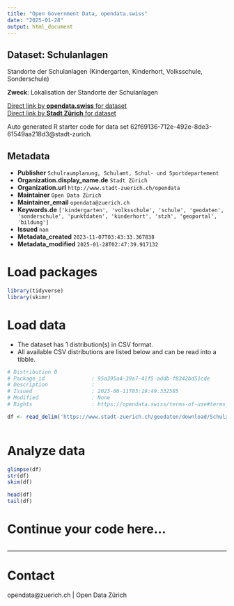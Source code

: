 ```yaml
---
title: "Open Government Data, opendata.swiss"
date: "2025-01-28"
output: html_document
---
```


## Dataset: Schulanlagen

Standorte der Schulanlagen (Kindergarten, Kinderhort, Volksschule, Sonderschule)

**Zweck**: Lokalisation der Standorte der Schulanlagen

[Direct link by **opendata.swiss** for dataset](https://opendata.swiss/de/dataset/schulanlagen)<br>
[Direct link by **Stadt Zürich** for dataset](https://data.stadt-zuerich.ch/dataset/geo_schulanlagen)

Auto generated R starter code for data set 62f69136-712e-492e-8de3-61549aa218d3@stadt-zurich.

## Metadata

- **Publisher** `Schulraumplanung, Schulamt, Schul- und Sportdepartement`
- **Organization.display_name.de** `Stadt Zürich`
- **Organization.url** `http://www.stadt-zuerich.ch/opendata`
- **Maintainer** `Open Data Zürich`
- **Maintainer_email** `opendata@zuerich.ch`
- **Keywords.de** `['kindergarten', 'volksschule', 'schule', 'geodaten', 'sonderschule', 'punktdaten', 'kinderhort', 'stzh', 'geoportal', 'bildung']`
- **Issued** `nan`
- **Metadata_created** `2023-11-07T03:43:33.367838`
- **Metadata_modified** `2025-01-28T02:47:39.917132`


# Load packages

```r

library(tidyverse)
library(skimr)

```

# Load data

-   The dataset has 1 distribution(s) in CSV format.
-   All available CSV distributions are listed below and can be read into a tibble.

```r

# Distribution 0
# Package_id               : 95a395a4-39a7-41f5-addb-f8342bd51cde
# Description              : 
# Issued                   : 2023-06-11T03:19:49.332585
# Modified                 : None
# Rights                   : https://opendata.swiss/terms-of-use#terms_open

df <- read_delim('https://www.stadt-zuerich.ch/geodaten/download/Schulanlagen?format=10008')



```

# Analyze data

```r

glimpse(df)
str(df)
skim(df)

head(df)
tail(df)

```

# Continue your code here...

```r

```

------------------------------------------------------------------------

# Contact

opendata@zuerich.ch | Open Data Zürich
